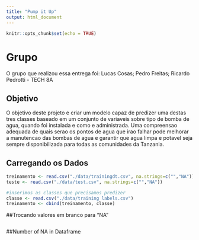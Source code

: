 ```yaml
---
title: "Pump it Up"
output: html_document
---
```


```r
knitr::opts_chunk$set(echo = TRUE)
```

# Grupo

O grupo que realizou essa entrega foi:
Lucas Cosas; Pedro Freitas; Ricardo Pedrotti - TECH 8A

## Objetivo

O objetivo deste projeto e criar um modelo capaz de predizer uma destas tres classes baseado em um conjunto de variaveis sobre tipo de bomba de agua, quando foi instalada e como e administrada. Uma compreensao adequada de quais serao os pontos de agua que irao falhar pode melhorar a manutencao das bombas de agua e garantir que agua limpa e potavel seja sempre disponibilizada para todas as comunidades da Tanzania.

## Carregando os Dados
```r
treinamento <- read.csv("./data/trainingdt.csv", na.strings=c("","NA"))
teste <- read.csv("./data/test.csv", na.strings=c("","NA"))

#inserimos as classes que precisamos predizer 
classe <- read.csv("./data/training labels.csv")
treinamento <- cbind(treinamento, classe)

```

##Trocando valores em branco para "NA"
```r


```

##Number of NA in Dataframe
```r


```